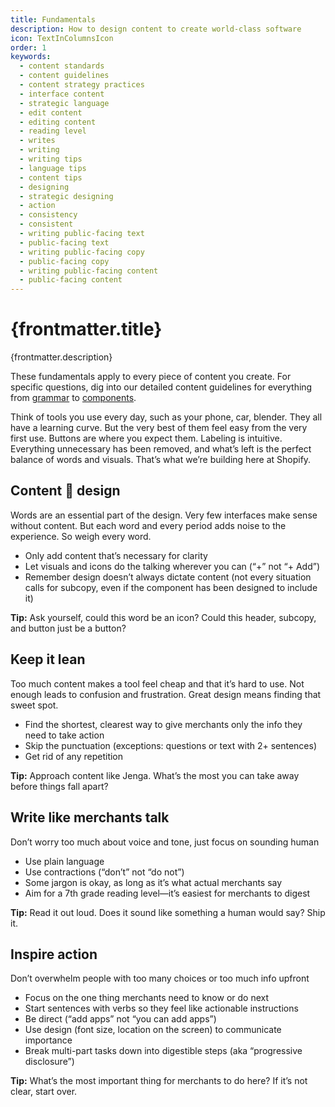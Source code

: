 ```yaml
---
title: Fundamentals
description: How to design content to create world-class software
icon: TextInColumnsIcon
order: 1
keywords:
  - content standards
  - content guidelines
  - content strategy practices
  - interface content
  - strategic language
  - edit content
  - editing content
  - reading level
  - writes
  - writing
  - writing tips
  - language tips
  - content tips
  - designing
  - strategic designing
  - action
  - consistency
  - consistent
  - writing public-facing text
  - public-facing text
  - writing public-facing copy
  - public-facing copy
  - writing public-facing content
  - public-facing content
---
```


# {frontmatter.title}

<Lede>{frontmatter.description}</Lede>

These fundamentals apply to every piece of content you create. For specific questions, dig into our detailed content guidelines for everything from [grammar](/content/grammar-and-mechanics) to [components](/components).

Think of tools you use every day, such as your phone, car, blender. They all have a learning curve. But the very best of them feel easy from the very first use. Buttons are where you expect them. Labeling is intuitive. Everything unnecessary has been removed, and what’s left is the perfect balance of words and visuals. That’s what we’re building here at Shopify.


## Content 🤝 design

Words are an essential part of the design. Very few interfaces make sense without content. But each word and every period adds noise to the experience. So weigh every word.

- Only add content that’s necessary for clarity
- Let visuals and icons do the talking wherever you can (“+” not “+ Add”)
- Remember design doesn’t always dictate content (not every situation calls for subcopy, even if the component has been designed to include it)


**Tip:** Ask yourself, could this word be an icon? Could this header, subcopy, and button just be a button?

## Keep it lean

Too much content makes a tool feel cheap and that it’s hard to use. Not enough leads to confusion and frustration. Great design means finding that sweet spot.

- Find the shortest, clearest way to give merchants only the info they need to take action
- Skip the punctuation (exceptions: questions or text with 2+ sentences)
- Get rid of any repetition

**Tip:** Approach content like Jenga. What’s the most you can take away before things fall apart?


## Write like merchants talk

Don’t worry too much about voice and tone, just focus on sounding human

- Use plain language
- Use contractions (“don’t” not “do not”)
- Some jargon is okay, as long as it’s what actual merchants say
- Aim for a 7th grade reading level—it’s easiest for merchants to digest

**Tip:** Read it out loud. Does it sound like something a human would say? Ship it.

## Inspire action

Don’t overwhelm people with too many choices or too much info upfront

- Focus on the one thing merchants need to know or do next
- Start sentences with verbs so they feel like actionable instructions
- Be direct (“add apps” not “you can add apps”)
- Use design (font size, location on the screen) to communicate importance
- Break multi-part tasks down into digestible steps (aka “progressive disclosure”)

**Tip:** What’s the most important thing for merchants to do here? If it’s not clear, start over.
